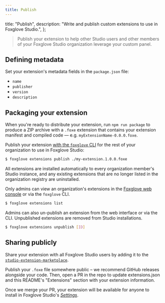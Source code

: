 ```yaml
---
title: Publish
---
```



  title: "Publish",
  description: "Write and publish custom extensions to use in Foxglove Studio.",
};

> Publish your extension to help other Studio users and other members of your Foxglove Studio organization leverage your custom panel.

## Defining metadata

Set your extension's metadata fields in the `package.json` file:

- `name`
- `publisher`
- `version`
- `description`

## Packaging your extension

When you're ready to distribute your extension, run `npm run package` to produce a ZIP archive with a `.foxe` extension that contains your extension manifest and compiled code — e.g. `myExtensionName-0.0.0.foxe`.

<AccountRequiredHeader
  headerId="sharing-with-your-team"
  headerText="Sharing with your team"
  badgeText="Requires Team plan or above"
/>

Publish your extension [with the `foxglove` CLI](https://github.com/foxglove/foxglove-cli#foxglove-cli) for the rest of your organization to use in Foxglove Studio:

```bash
$ foxglove extensions publish ./my-extension.1.0.0.foxe
```

All extensions are installed automatically to every organization member's Studio instance, and any existing extensions that are no longer listed in the organization registry are uninstalled.

Only admins can view an organization's extensions in the [Foxglove web console](https://console.foxglove.dev) or via the `foxglove` CLI.

```bash
$ foxglove extensions list
```

Admins can also un-publish an extension from the web interface or via the CLI. Unpublished extensions are removed from Studio installations.

```bash
$ foxglove extensions unpublish [ID]
```

## Sharing publicly

Share your extension with all Foxglove Studio users by adding it to the [`studio-extension-marketplace`](https://github.com/foxglove/studio-extension-marketplace).

Publish your `.foxe` file somewhere public – we recommend GitHub releases alongside your code. Then, open a PR in the repo to update extensions.json and this README's "Extensions" section with your extension information.

Once we merge your PR, your extension will be available for anyone to install in Foxglove Studio's [_Settings_](/docs/studio/app-concepts/preferences#extensions).
